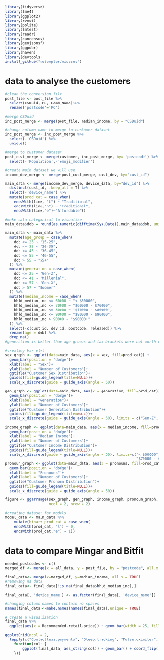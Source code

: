 

```{r setup, include=FALSE}
library(tidyverse)
library(lme4)
library(ggplot2)
library(rvest)
library(polite)
library(lmtest)
library(readr)
library(cancensus)
library(geojsonsf)
library(ggpubr)
library(haven)
library(devtools)
install_github("setempler/miscset")
```


# data to analyse the customers

```{r}
#clean the conversion file
post_file <- post_file %>% 
  select(CSDuid, PC, Comm_Name)%>% 
  rename('postcode'='PC')

#merge CSDuid
inc_post_merge <- merge(post_file, median_income, by = "CSDuid")

#change column name to merge to customer dataset
inc_post_merge <- inc_post_merge %>% 
  select(-'CSDuid') %>% 
  unique() 

#merge to customer dataset
post_cust_merge <- merge(customer, inc_post_merge, by= 'postcode') %>% 
  select(-'Population',-'emoji_modifier') 

#create main dataset we will use
income_dev_merge <- merge(post_cust_merge, cust_dev, by="cust_id")

main_data <- merge(income_dev_merge, device_data, by="dev_id") %>% 
  distinct(cust_id, .keep_all = T) %>% 
  select(-'device_name') %>% 
  mutate(prod_cat = case_when(
    endsWith(line, "L") ~ "Traditional",
    endsWith(line,"n") ~ "Traditional",
    endsWith(line,"e")~"Affordable")) 

#make data categorical to visualize
main_data$dob = round(as.numeric(difftime(Sys.Date(),main_data$dob, units = "weeks"))/52.25)

main_data <- main_data %>% 
  mutate(age_group = case_when(
    dob <= 25 ~ "15-25",
    dob <= 35 ~ "26-35",
    dob <= 45 ~ "36-45",
    dob <= 55 ~ "46-55",
    dob > 55 ~ "55+"
  )) %>% 
  mutate(generation = case_when(
    dob <= 25 ~ "Gen-Z",
    dob <= 41 ~ "Millenial",
    dob <= 57 ~ "Gen-X",
    dob > 57 ~ "Boomer"
  )) %>%
  mutate(median_income = case_when(
    hhld_median_inc <= 60000 ~ "< $60000",
    hhld_median_inc <= 70000 ~ "$60000 - $70000",
    hhld_median_inc <= 80000 ~ "$70000 - $80000",
    hhld_median_inc <= 90000 ~ "$80000 - $90000",
    hhld_median_inc > 90000 ~ "$90000+"
  )) %>% 
  select(-c(cust_id, dev_id, postcode, released)) %>% 
  rename(age = dob) %>% 
  drop_na()
#generation is better than age groups and tax brackets were not worth doing 

#creating bar plot
sex_graph <- ggplot(data=main_data, aes(x = sex, fill=prod_cat)) +
  geom_bar(position = 'dodge')+
  xlab(label = "Sex")+
  ylab(label = "Number of Customers")+
  ggtitle("Customer Sex Distribution")+
  guides(fill=guide_legend(title=NULL))+
  scale_x_discrete(guide = guide_axis(angle = 50))

gen_graph <- ggplot(data=main_data, aes(x = generation, fill=prod_cat)) +
  geom_bar(position = 'dodge')+
  xlab(label = "Generation")+
  ylab(label = "Number of Customers")+
  ggtitle("Customer Generation Distribution")+
  guides(fill=guide_legend(title=NULL))+
  scale_x_discrete(guide = guide_axis(angle = 50), limits = c("Gen-Z", "Millenial", "Gen-X", "Boomer"))

income_graph <- ggplot(data=main_data, aes(x = median_income, fill=prod_cat)) +
  geom_bar(position = 'dodge')+
  xlab(label = "Median Income")+
  ylab(label = "Number of Customers")+
  ggtitle("Customer Income Distribution")+
  guides(fill=guide_legend(title=NULL))+
  scale_x_discrete(guide = guide_axis(angle = 50), limits=c("< $60000", "$60000 - $70000",
                                                            "$70000 - $80000", "$80000 - $90000", "$90000+" ))
pronoun_graph <- ggplot(data=main_data, aes(x = pronouns, fill=prod_cat)) +
  geom_bar(position = 'dodge')+
  xlab(label = "Pronouns")+
  ylab(label = "Number of Customers")+
  ggtitle("Customer Pronoun Distribution")+
  guides(fill=guide_legend(title=NULL))+
  scale_x_discrete(guide = guide_axis(angle = 50))

figure <- ggarrange(sex_graph, gen_graph, income_graph, pronoun_graph,
                    ncol = 2, nrow = 2)

#creating dataset for models
model_data <- main_data %>% 
    mutate(binary_prod_cat = case_when(
    endsWith(prod_cat, "l") ~ 0,
    endsWith(prod_cat,"e") ~ 1))


```

# data to compare Mingar and Bitfit

```{r}

needed_postcodes <- c()
merged_df <- merge(x = all_data, y = post_file, by = "postcode", all.x = TRUE)

final_data<- merge(x=merged_df, y=median_income, all.x = TRUE)
#removing na data
final_data<- final_data[!is.na(final_data$hhld_median_inc),]

final_data[, 'device_name'] <- as.factor(final_data[, 'device_name'])

#changing column names to contain no spaces
names(final_data)<-make.names(names(final_data),unique = TRUE)

```

```{r}

# create a visualization
final_data %>% 
  ggplot(aes(x = Recommended.retail.price)) + geom_bar(width = 25, fill="grey", color="black") + facet_wrap(~Pulse.oximiter) + ggtitle("Pulse Oximeter Feature and price")

ggplotGrid(ncol = 2,
  lapply(c("Contactless.payments", "Sleep.tracking", "Pulse.oximiter", "Heart.rate.sensor"),
    function(col) {
        ggplot(final_data, aes_string(col)) + geom_bar() + coord_flip()
    }))
```

